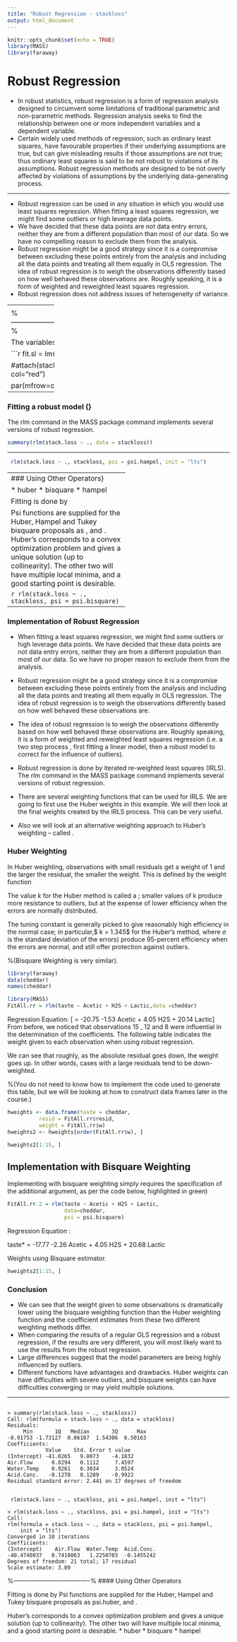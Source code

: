 ```yaml
---
title: "Robust Regression - stackloss"
output: html_document
---
```


```r
knitr::opts_chunk$set(echo = TRUE)
library(MASS)
library(faraway)
```


# Robust Regression 

*  In robust statistics, robust regression is a form of regression analysis designed to circumvent some 
limitations of traditional parametric and non-parametric methods. Regression analysis seeks to find the 
relationship between one or more independent variables and a dependent variable. 
*  Certain widely used methods of regression, such as ordinary least squares, have favourable properties if their
underlying assumptions are true, but can give misleading results if those assumptions are not true; thus
ordinary least squares is said to be not robust to violations of its assumptions. Robust regression methods are designed to be not overly affected by violations of assumptions by the underlying data-generating process.

----------------------------

\subsubsection*{Usage of Robust Regression}

*  Robust regression can be used in any situation in which you would use least squares regression. 
When fitting a least squares regression, we might find some outliers or high leverage data points.
*  We have decided that these data points are not data entry errors, neither they are from a different population 
than most of our data. So we have no compelling reason to exclude them from the analysis. 
*  Robust regression might be a good strategy since it is a compromise between excluding these points entirely from the analysis and including all the data points and treating all them equally in OLS regression. The idea of robust regression is to weigh the observations differently based on how well behaved these observations are. Roughly speaking, it is a form of weighted and reweighted least squares regression.
*  Robust regression does not address issues of heterogeneity of variance. 

--------------
\subsubsection*{Popularity of Robust Regression}
Despite their superior performance over least squares estimation in many situations, robust methods for regression are still not widely used. Several reasons may help explain their unpopularity (Hampel et al. 1986, 2005). One possible reason is that there are several competing methods and the field got off to many false starts. Also, computation of robust estimates is much more computationally intensive than least squares estimation; in recent years however, this objection has become less relevant as computing power has increased greatly. Another reason may be that some popular statistical software packages failed to implement the methods (Stromberg, 2004). The belief of many statisticians that classical methods are robust may be another reason.

%------------------------------------------------------------------------------------%
\subsection{The stackloss data set}
%Used in "rlm" help file
Brownlee's Stack Loss Plant Data contains operational data of a plant for the oxidation of ammonia to nitric acid.

The variables are: 
\begin{itemize}
\item	Air.Flow	 Flow of cooling air
\item	Water.Temp	 Cooling Water Inlet Temperature
\item	Acid.Conc.	 Concentration of acid [per 1000, minus 500]
\item	stack.loss	 Stack loss
\end{itemize}

```r
fit.sl = lm(stack.loss ~ ., data = stackloss)

#attach(stackloss)
#plot(Acid.Conc. , stack.loss, pch = 18, col="red")

par(mfrow=c(2,2))
plot(fit.sl)
par(mfrow=c(1,1))
```
-----------------------------------

### Fitting a robust model (\texttt{rlm}}
The rlm command in the MASS package command implements several versions of robust regression. 

```r
summary(rlm(stack.loss ~ ., data = stackloss))
```
-------------------------------------

```r
 rlm(stack.loss ~ ., stackloss, psi = psi.hampel, init = "lts")
```

-------------------------------------
### Using Other \textit{Psi} Operators}


*  huber
*  bisquare
*  hampel

Fitting is done by \textbf{\emph{iterated re-weighted least squares (IWLS).}}

Psi functions are supplied for the Huber, Hampel and Tukey bisquare proposals as \texttt{psi.huber}, \texttt{psi.hampel} and \texttt{psi.bisquare}. Huber's corresponds to a convex optimization problem and gives a unique solution (up to collinearity). The other two will have multiple local minima, and a good starting point is desirable.






```r
 rlm(stack.loss ~ ., stackloss, psi = psi.bisquare)
```
-----------------------

### Implementation of Robust Regression

*  When fitting a least squares regression, we might find some outliers or high leverage data points.  We have decided that these data points are not data entry errors, neither they are from a different population than most of our data. So we have no proper reason to exclude them from the analysis.  

*  Robust regression might be a good strategy since it is a compromise between excluding these points entirely from the analysis and including all the data points and treating all them equally in OLS regression. The idea of robust regression is to weigh the observations differently based on how well behaved these observations are.

*  
The idea of robust regression is to weigh the observations differently based on how well behaved these observations are. Roughly speaking, it is a form of weighted and reweighted least squares regression (i.e. a two step process , first fitting a linear model, then a robust model to correct for the influence of outliers).
*  
Robust regression is done by iterated re-weighted least squares (IRLS). The rlm command in the MASS package command implements several versions of robust regression.
*  
There are several weighting functions that can be used for IRLS. We are going to first use the Huber weights in this example. We will then look at the final weights created by the IRLS process. This can be very useful. 
*  
Also we will look at an alternative weighting approach to Huber’s weighting – called \textbf{Bisquare weighting}. 

### Huber Weighting

In Huber weighting, observations with small residuals get a weight of 1 and the larger the residual, the smaller the weight. This is defined by the weight function


\begin{eqnarray}
w(e) = 1 \mbox{    } \mbox{for} |e| \leq k  \\
w(e) = \frac{k}{|e|} \mbox{    } \mbox{for} |e| > k
\end{eqnarray}


The value $k$ for the Huber method is called a \textbf{\textit{tuning constant}}; smaller values of k produce more resistance to outliers, but at the expense of lower efficiency when the errors are normally distributed.

The tuning constant is generally picked to give reasonably high efficiency in the normal case; in particular,$ k = 1.345\sigma$ for the Huber’s method, where $\sigma$ is the standard deviation of the errors) produce 95-percent efficiency when the errors are normal, and still offer protection against outliers.

%(Bisquare Weighting is very similar).

```r
library(faraway)
data(cheddar)
names(cheddar)
```

```r
library(MASS)
FitAll.rr = rlm(taste ~ Acetic + H2S + Lactic,data =cheddar)
```


Regression Equation: 
\[ \hat{taste} = -20.75 -1.53 Acetic + 4.05 H2S + 20.14 Lactic\]
From before, we noticed that observations 15 , 12 and 8 were influential in the determination of the coefficients. The following table indicates the weight given to each observation when using robust regression.  

We can see that roughly, as the absolute residual goes down, the weight goes up. In other words, cases with a large residuals tend to be down-weighted.

%(You do not need to know how to implement the code used to generate this table, but we will be looking at how to construct data frames later in the course.)


```r
hweights <- data.frame(taste = cheddar, 
          resid = FitAll.rr$resid,
          weight = FitAll.rr$w)
hweights2 <- hweights[order(FitAll.rr$w), ]

```


```r
hweights2[1:15, ]
```

## Implementation with Bisquare Weighting

Implementing with bisquare weighting simply requires the specification of the additional argument, as per the code below, highlighted in green)

```r
FitAll.rr.2 = rlm(taste ~ Acetic + H2S + Lactic,
                  data=cheddar,
                  psi = psi.bisquare)
```
Regression Equation :

taste* = -17.77 -2.26 Acetic + 4.05 H2S + 20.68 Lactic


Weights using Bisquare estimator.

```r
hweights2[1:15, ]
```

### Conclusion

*  We can see that the weight given to some observations is dramatically lower using the bisquare weighting function than the Huber weighting function and the coefficient estimates from these two different weighting methods differ. 
*  When comparing the results of a regular OLS regression and a robust regression, if the results are very different, you will most likely want to use the results from the robust regression. 
*  Large differences suggest that the model parameters are being highly influenced by outliers. 
*  Different functions have advantages and drawbacks. Huber weights can have difficulties with severe outliers, and bisquare weights can have difficulties converging or may yield multiple solutions. 

------------------------------------

<pre><code>
> summary(rlm(stack.loss ~ ., stackloss))
Call: rlm(formula = stack.loss ~ ., data = stackloss)
Residuals:
     Min       1Q   Median       3Q      Max 
-8.91753 -1.73127  0.06187  1.54306  6.50163 
Coefficients:
            Value    Std. Error t value 
(Intercept) -41.0265   9.8073    -4.1832
Air.Flow      0.8294   0.1112     7.4597
Water.Temp    0.9261   0.3034     3.0524
Acid.Conc.   -0.1278   0.1289    -0.9922
Residual standard error: 2.441 on 17 degrees of freedom


 rlm(stack.loss ~ ., stackloss, psi = psi.hampel, init = "lts")

> rlm(stack.loss ~ ., stackloss, psi = psi.hampel, init = "lts")
Call:
rlm(formula = stack.loss ~ ., data = stackloss, psi = psi.hampel, 
    init = "lts")
Converged in 10 iterations
Coefficients:
(Intercept)    Air.Flow  Water.Temp  Acid.Conc. 
-40.4748037   0.7410863   1.2250703  -0.1455242 
Degrees of freedom: 21 total; 17 residual
Scale estimate: 3.09 
</code></pre>

%-------------------------------------%
#### Using Other \textit{Psi} Operators

Fitting is done by \textbf{\emph{iterated re-weighted least squares (IWLS).}}
Psi functions are supplied for the Huber, Hampel and Tukey bisquare proposals as psi.huber, \texttt{psi.hampel} and \textbf{psi.bisquare}. 

Huber's corresponds to a convex optimization problem and gives a unique solution (up to collinearity). The other two will have multiple local minima, and a good starting point is desirable.
* huber
* bisquare
* hampel
